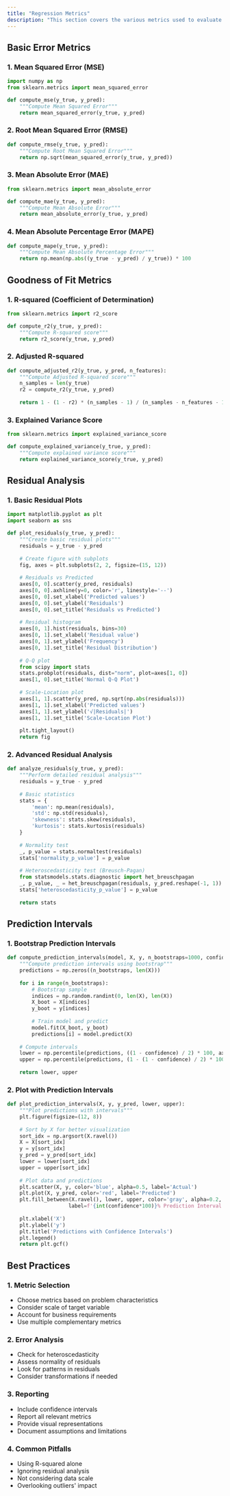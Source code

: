 ```yaml
---
title: "Regression Metrics"
description: "This section covers the various metrics used to evaluate regression models, including their mathematical foundations, implementation, and practical considerations."
---
```


## Basic Error Metrics

### 1. Mean Squared Error (MSE)
```python
import numpy as np
from sklearn.metrics import mean_squared_error

def compute_mse(y_true, y_pred):
    """Compute Mean Squared Error"""
    return mean_squared_error(y_true, y_pred)
```

### 2. Root Mean Squared Error (RMSE)
```python
def compute_rmse(y_true, y_pred):
    """Compute Root Mean Squared Error"""
    return np.sqrt(mean_squared_error(y_true, y_pred))
```

### 3. Mean Absolute Error (MAE)
```python
from sklearn.metrics import mean_absolute_error

def compute_mae(y_true, y_pred):
    """Compute Mean Absolute Error"""
    return mean_absolute_error(y_true, y_pred)
```

### 4. Mean Absolute Percentage Error (MAPE)
```python
def compute_mape(y_true, y_pred):
    """Compute Mean Absolute Percentage Error"""
    return np.mean(np.abs((y_true - y_pred) / y_true)) * 100
```

## Goodness of Fit Metrics

### 1. R-squared (Coefficient of Determination)
```python
from sklearn.metrics import r2_score

def compute_r2(y_true, y_pred):
    """Compute R-squared score"""
    return r2_score(y_true, y_pred)
```

### 2. Adjusted R-squared
```python
def compute_adjusted_r2(y_true, y_pred, n_features):
    """Compute Adjusted R-squared score"""
    n_samples = len(y_true)
    r2 = compute_r2(y_true, y_pred)
    
    return 1 - (1 - r2) * (n_samples - 1) / (n_samples - n_features - 1)
```

### 3. Explained Variance Score
```python
from sklearn.metrics import explained_variance_score

def compute_explained_variance(y_true, y_pred):
    """Compute explained variance score"""
    return explained_variance_score(y_true, y_pred)
```

## Residual Analysis

### 1. Basic Residual Plots
```python
import matplotlib.pyplot as plt
import seaborn as sns

def plot_residuals(y_true, y_pred):
    """Create basic residual plots"""
    residuals = y_true - y_pred
    
    # Create figure with subplots
    fig, axes = plt.subplots(2, 2, figsize=(15, 12))
    
    # Residuals vs Predicted
    axes[0, 0].scatter(y_pred, residuals)
    axes[0, 0].axhline(y=0, color='r', linestyle='--')
    axes[0, 0].set_xlabel('Predicted values')
    axes[0, 0].set_ylabel('Residuals')
    axes[0, 0].set_title('Residuals vs Predicted')
    
    # Residual histogram
    axes[0, 1].hist(residuals, bins=30)
    axes[0, 1].set_xlabel('Residual value')
    axes[0, 1].set_ylabel('Frequency')
    axes[0, 1].set_title('Residual Distribution')
    
    # Q-Q plot
    from scipy import stats
    stats.probplot(residuals, dist="norm", plot=axes[1, 0])
    axes[1, 0].set_title('Normal Q-Q Plot')
    
    # Scale-Location plot
    axes[1, 1].scatter(y_pred, np.sqrt(np.abs(residuals)))
    axes[1, 1].set_xlabel('Predicted values')
    axes[1, 1].set_ylabel('√|Residuals|')
    axes[1, 1].set_title('Scale-Location Plot')
    
    plt.tight_layout()
    return fig
```

### 2. Advanced Residual Analysis
```python
def analyze_residuals(y_true, y_pred):
    """Perform detailed residual analysis"""
    residuals = y_true - y_pred
    
    # Basic statistics
    stats = {
        'mean': np.mean(residuals),
        'std': np.std(residuals),
        'skewness': stats.skew(residuals),
        'kurtosis': stats.kurtosis(residuals)
    }
    
    # Normality test
    _, p_value = stats.normaltest(residuals)
    stats['normality_p_value'] = p_value
    
    # Heteroscedasticity test (Breusch-Pagan)
    from statsmodels.stats.diagnostic import het_breuschpagan
    _, p_value, _ = het_breuschpagan(residuals, y_pred.reshape(-1, 1))
    stats['heteroscedasticity_p_value'] = p_value
    
    return stats
```

## Prediction Intervals

### 1. Bootstrap Prediction Intervals
```python
def compute_prediction_intervals(model, X, y, n_bootstraps=1000, confidence=0.95):
    """Compute prediction intervals using bootstrap"""
    predictions = np.zeros((n_bootstraps, len(X)))
    
    for i in range(n_bootstraps):
        # Bootstrap sample
        indices = np.random.randint(0, len(X), len(X))
        X_boot = X[indices]
        y_boot = y[indices]
        
        # Train model and predict
        model.fit(X_boot, y_boot)
        predictions[i] = model.predict(X)
    
    # Compute intervals
    lower = np.percentile(predictions, ((1 - confidence) / 2) * 100, axis=0)
    upper = np.percentile(predictions, (1 - (1 - confidence) / 2) * 100, axis=0)
    
    return lower, upper
```

### 2. Plot with Prediction Intervals
```python
def plot_prediction_intervals(X, y, y_pred, lower, upper):
    """Plot predictions with intervals"""
    plt.figure(figsize=(12, 8))
    
    # Sort by X for better visualization
    sort_idx = np.argsort(X.ravel())
    X = X[sort_idx]
    y = y[sort_idx]
    y_pred = y_pred[sort_idx]
    lower = lower[sort_idx]
    upper = upper[sort_idx]
    
    # Plot data and predictions
    plt.scatter(X, y, color='blue', alpha=0.5, label='Actual')
    plt.plot(X, y_pred, color='red', label='Predicted')
    plt.fill_between(X.ravel(), lower, upper, color='gray', alpha=0.2,
                    label=f'{int(confidence*100)}% Prediction Interval')
    
    plt.xlabel('X')
    plt.ylabel('y')
    plt.title('Predictions with Confidence Intervals')
    plt.legend()
    return plt.gcf()
```

## Best Practices

### 1. Metric Selection
- Choose metrics based on problem characteristics
- Consider scale of target variable
- Account for business requirements
- Use multiple complementary metrics

### 2. Error Analysis
- Check for heteroscedasticity
- Assess normality of residuals
- Look for patterns in residuals
- Consider transformations if needed

### 3. Reporting
- Include confidence intervals
- Report all relevant metrics
- Provide visual representations
- Document assumptions and limitations

### 4. Common Pitfalls
- Using R-squared alone
- Ignoring residual analysis
- Not considering data scale
- Overlooking outliers' impact 
